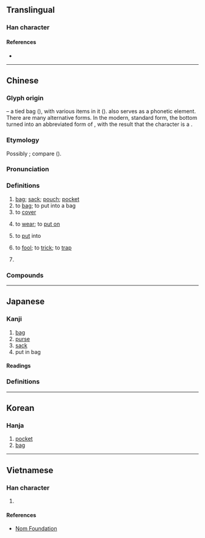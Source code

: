 {{character info}}
==Translingual==

===Han character===
{{Han char|rn=30|rad=口|as=19|sn=22|four=00732|canj=JBRRV|ids=⿳⿳𰀉冖吅𠀎𧘇}}

====References====
* {{Han ref|kx=0215.140|dkj=04633|dj=0438.140|hdz=10707.130|uh=56CA|ud=22218|bh=C56E|bd=50542}}

----

==Chinese==
{{zh-forms|alt=嚢,𡄜,𢑿,𣡦,𣡪,𧛦,𣡏,𰀉-second round simplified}}

===Glyph origin===
{{Han etyl}}
{{liushu|ic}} – a tied bag ({{zh-l|*𣒚}}), with various items in it ({{zh-l|*𤕦}}). {{och-l|𤕦}} also serves as a phonetic element. There are many alternative forms. In the modern, standard form, the bottom turned into an abbreviated form of {{zh-l|*襄}}, with the result that the character is a {{Han compound|㯻|襄|ls=psc|c1=s|c2=p|t1=bag|abb1=y|abb2=y|nocap=y}}.

===Etymology===
Possibly {{der|zh|sit}}; compare {{cog|my|နွှင်||to skin; to peel off}} ({{zh-ref|Schuessler, 2007}}).

===Pronunciation===
{{zh-pron
|m=náng,nāng
|m_note=nāng - only in Mainland, used in certain compounds ({{zh-l|*囊膪}}, {{zh-l|*囊揣}})
|m-s=nang2
|c=nong4
|c-t=nong3
|g=long4
|h=pfs=nòng;gd=nong2
|j=non1
|mb=nǒ̤ng
|md=nòng
|mn=ml,jj,tw:lông/xm,zz,tw:long
|mn_note=Xiamen: lông - all senses; long - verb
Zhangzhou, Taiwan: lông - noun; long - verb
|mn-t=lang2
|w=3naan
|x=lan2
|mc=y
|oc=y
|cat=n,v,pn
}}

===Definitions===
{{zh-hanzi}}

# [[bag]]; [[sack]]; [[pouch]]; [[pocket]]
# to [[bag]]; to put into a bag
# to [[cover]]
# {{lb|zh|Hokkien}} to [[wear]]; to [[put on]]
# {{lb|zh|Xiamen|&|Taiwanese Hokkien}} to [[put]] into
# {{lb|zh|Quanzhou|_|Hokkien}} to [[fool]]; to [[trick]]; to [[trap]]
# {{surname|zh}}

===Compounds===
{{zh-der|中飽私囊|傾囊|傾囊相授|內囊|刺囊細胞|包囊|印囊|卵囊|卵囊球|卵巢囊腫|名溢縹囊|嗉囊|囊中取物|囊中物|囊中穎|囊囊咄咄|囊囊突突|囊家|囊底|囊底智|囊底路|囊括|囊揣|囊撲|囊橐|囊橐豐盈|囊溫郎當|囊空如洗|囊篋蕭然|囊螢|囊螢積雪|囊袋|囊裝|囊頭|土囊|壓酒囊|大破慳囊|大飽私囊|子囊|子囊城郢|子囊孢子|子囊果|子囊菌|孢囊柄|孢子囊|孢子囊群|季子囊空|安全氣囊|官囊|客囊羞澀|宦囊|小胞子囊|尿囊|心囊|慳囊|慷慨解囊|括囊|括囊守祿|括囊拱手|探囊|探囊取物|探囊胠篋|放囊的|斗粟囊金|映雪囊螢|智囊|智囊團|書囊無底|毛囊|毛囊炎|毛囊蟲|氣囊|氣囊囊|浮囊|淚囊|淚囊炎|澼囊|白囊|百囊奔|皮囊|砂囊|萬寶囊|私囊|積雪囊螢|穢囊|窩囊|窩囊廢|窩囊氣|精囊|綀囊|縮囊|縹囊|肚囊兒|肺囊腫|背囊|胚囊|胞囊孢子|胞子囊群|脫穎囊錐|腎囊|膠囊|膽囊|臭皮囊|花粉囊|行囊|衣架飯囊|被囊|解囊|詩囊|貯精囊|車側氣囊|車胤囊螢|配子囊|酒囊飯袋|酒瓮飯囊|錐處囊中|錦囊|錦囊佳句|錦囊佳製|錦囊妙計|錦囊詩|鎖麟囊|關節囊|阮囊羞澀|陰囊|隱囊|雙氣囊|革囊|韓信囊沙|頰囊|飯囊|飯囊衣架|飯囊酒瓮|飯囊酒甕|飯坑酒囊|香囊|鮑氏囊|墨囊|鼓鼓囊囊|五明囊|五穀囊|佩囊|倒囊|倒篋傾囊|偃囊|傍囊|傒囊|儀囊|兜囊|入囊|冰囊|凸凸囊囊|剝皮囊草|剥皮囊草|劙囊|古錦囊|囊中術|囊匣如洗|囊吞|囊土|囊土壅水|囊奏|囊封|囊底才|囊括四海|囊書|囊楮|囊檻|囊櫜|囊沙|囊漉|囊漏儲中|囊漏貯中|囊澀|囊琴|囊矢|囊空|囊笥|囊篋|囊籠|囊米|囊縮|囊莫|囊虛|囊衣|囊被|囊裏盛錐|囊貯|囊載|囊輜|囊錐露穎|囊風|囊首|囊齎|囚囊的|圖囊|塔布囊|塵垢囊|壅囊|奚囊|客囊|寄生囊|布囊|府囊|愴囊|懷囊|戕囊|承露囊|挈囊|掉書囊|排囊|揭篋探囊|揭篋擔囊|撮囊|放囊|方便囊|旁囊|書囊|束囊|枕囊|楚囊之情|橐囊|殼囊|毳囊|水囊|水豹囊|決囊|沙囊|油囊|渾脫囊|漉囊|瀉囊|獊囊|獵囊|珠囊|琴囊|瓢囊|疽囊|癰囊|百囊網|百寶囊|皂囊|盜囊|盤囊|看囊錢|眼明囊|破囊|空囊|窩囊相|窩囊肺|笈囊|笏囊|筆囊|算囊|箱囊|籯書囊劍|米囊|米囊花|紗囊|紫羅囊|紫荷囊|絳囊|綬囊|緗囊|練囊|縑囊|縢囊|縷金囊|繡囊|缽囊|罄囊|羅囊|肉囊囊|肚囊|胃囊|脫囊|腹囊|膠囊劑|茱囊|茱萸囊|萸囊|藿囊|處囊|螢囊|衣囊|衽扱囊括|袷囊|裝囊|裺囊|褚囊|襆囊|諫囊|豹囊|豹皮囊|貝囊|負囊|貨囊|貪囊|貲囊|賀囊|資囊|赤囊|赤白囊|趙囊|車囊|軟古囊囊|軟囊囊|輒囊|輜囊|迂囊|酒囊|酒囊飯包|金囊|銀囊|錐囊|錦囊句|錦囊玉軸|錦囊術|錦囊計|錦囊訣|錦囊還矢|錦香囊|鏡囊|阮囊|青儀囊|青囊|青囊印|青囊書|鞴囊|鞶囊|韛囊|韝囊|風囊|食囊|馬金囊|駝囊|骨董囊|麝囊|黃囊|鼓囊囊|手囊:chhiú-lông}}

{{zh-cat|Bags}}

----

==Japanese==
{{ja-kanji forms|嚢|囊}}

===Kanji===
{{ja-kanji|grade=|rs=口19|shin=嚢}}

# [[bag]]
# [[purse]]
# [[sack]]
# put in bag

====Readings====
{{ja-readings
|on=のう
|kun=ふくろ-
}}

===Definitions===
{{ja-kanjitab|ふくろ|yomi=k}}
{{ja-gv|嚢}}

----

==Korean==

===Hanja===
{{ko-hanja|hangeul=낭|rv=nang|mr=nang}}

# [[pocket]]
# [[bag]]

----

==Vietnamese==

===Han character===
{{vi-readings|reading=nang, nẵng|rs=口19}}

# {{rfdef|vi|sort=口19}}

====References====
* [http://nomfoundation.org/common/nom_details.php?codepoint=56ca Nom Foundation]